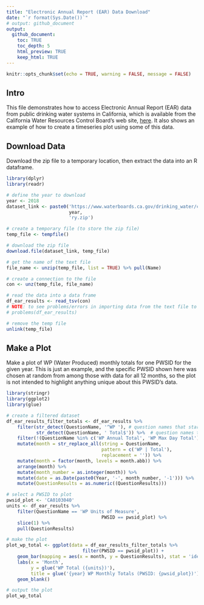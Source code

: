 ```yaml
---
title: "Electronic Annual Report (EAR) Data Download"
date: "`r format(Sys.Date())`"
# output: github_document
output:
  github_document:
    toc: TRUE
    toc_depth: 5
    html_preview: TRUE
    keep_html: TRUE
---
```


```r
knitr::opts_chunk$set(echo = TRUE, warning = FALSE, message = FALSE)
```

## Intro
This file demonstrates how to access Electronic Annual Report (EAR) data from public drinking water systems in California, which is available from the California Water Resources Control Board's web site, [here](https://www.waterboards.ca.gov/drinking_water/certlic/drinkingwater/ear.html). It also shows an example of how to create a timeseries plot using some of this data.

## Download Data
Download the zip file to a temporary location, then extract the data into an R dataframe.

```r
library(dplyr)
library(readr)

# define the year to download
year <- 2018
dataset_link <- paste0('https://www.waterboards.ca.gov/drinking_water/certlic/drinkingwater/documents/ear/earsurveyresults_', 
                       year, 
                       'ry.zip')

# create a temporary file (to store the zip file)
temp_file <- tempfile()

# download the zip file
download.file(dataset_link, temp_file)

# get the name of the text file
file_name <- unzip(temp_file, list = TRUE) %>% pull(Name)

# create a connection to the file
con <- unz(temp_file, file_name)

# read the data into a data frame
df_ear_results <- read_tsv(con)
# NOTE: to see problems/errors in importing data from the text file to R, use: 
# problems(df_ear_results)

# remove the temp file
unlink(temp_file)
```

## Make a Plot

Make a plot of WP (Water Produced) monthly totals for one PWSID for the given year. This is just an example, and the specific PWSID shown here was chosen at random from among those with data for all 12 months, so the plot is not intended to highlight anything unique about this PWSID's data.

```r
library(stringr)
library(ggplot2)
library(glue)

# create a filtered dataset
df_ear_results_filter_totals <- df_ear_results %>% 
    filter(str_detect(QuestionName, '^WP '), # question names that start with "WP "
           str_detect(QuestionName, ' Total$')) %>%  # question names that end with " Total"
    filter(!(QuestionName %in% c('WP Annual Total', 'WP Max Day Total'))) %>% # remove the annual total and max day total data
    mutate(month = str_replace_all(string = QuestionName, 
                                   pattern = c('WP | Total'), 
                                   replacement = '')) %>% 
    mutate(month = factor(month, levels = month.abb)) %>% 
    arrange(month) %>% 
    mutate(month_number = as.integer(month)) %>% 
    mutate(date = as.Date(paste0(Year, '-', month_number, '-1'))) %>% 
    mutate(QuestionResults = as.numeric((QuestionResults)))

# select a PWSID to plot
pwsid_plot <- 'CA0103040'
units <- df_ear_results %>% 
    filter(QuestionName == 'WP Units of Measure', 
                                   PWSID == pwsid_plot) %>% 
    slice(1) %>% 
    pull(QuestionResults)

# make the plot
plot_wp_total <- ggplot(data = df_ear_results_filter_totals %>% 
                            filter(PWSID == pwsid_plot)) +
    geom_bar(mapping = aes(x = month, y = QuestionResults), stat = 'identity') +
    labs(x = 'Month', 
         y = glue('WP Total ({units})'), 
         title = glue('{year} WP Monthly Totals (PWSID: {pwsid_plot})')) +
    geom_blank()

# output the plot
plot_wp_total
```